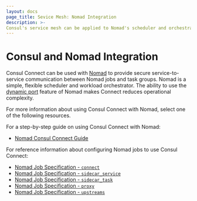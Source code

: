```yaml
---
layout: docs
page_title: Sevice Mesh: Nomad Integration
description: >-
Consul's service mesh can be applied to Nomad's scheduler and orchestration functions to provide secure communication for Nomad jobs and task groups. Use the guide and reference documentation to learn more.
---
```


# Consul and Nomad Integration

Consul Connect can be used with [Nomad](https://www.nomadproject.io) to provide
secure service-to-service communication between Nomad jobs and task groups.
Nomad is a simple, flexible scheduler and workload orchestrator. The ability to
use the [dynamic port](https://www.nomadproject.io/docs/job-specification/network#dynamic-ports)
feature of Nomad makes Connect reduces operational complexity.

For more information
about using Consul Connect with Nomad, select one of the following resources.

For a step-by-step guide on using Consul Connect with Nomad:

- [Nomad Consul Connect Guide](https://nomadproject.io/docs/integrations/consul-connect)

For reference information about configuring Nomad jobs to use Consul Connect:

- [Nomad Job Specification - `connect`](https://www.nomadproject.io/docs/job-specification/connect)
- [Nomad Job Specification - `sidecar_service`](https://www.nomadproject.io/docs/job-specification/sidecar_service)
- [Nomad Job Specification - `sidecar_task`](https://www.nomadproject.io/docs/job-specification/sidecar_task)
- [Nomad Job Specification - `proxy`](https://www.nomadproject.io/docs/job-specification/proxy)
- [Nomad Job Specification - `upstreams`](https://www.nomadproject.io/docs/job-specification/upstreams)
